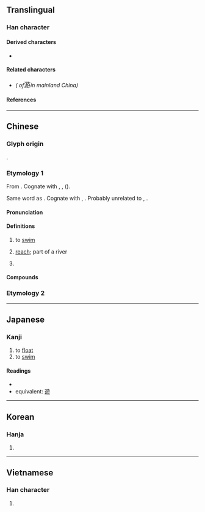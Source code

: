 {{also|遊|逰}}
{{character info}}
==Translingual==
{{stroke order|strokes=12}}

===Han character===
{{Han char|rn=85|rad=水|as=09|sn=12|four=38147|canj=EYSD|ids=⿰氵斿}}

====Derived characters====
* {{l|mul|[[𣛦]], [[𪆎]]}}

====Related characters====
* {{l|mul|[[遊]]}} ''({{w|Variant Chinese character|Variant form}} of ''<big>游</big>'' in mainland China)''

====References====
{{Han ref|kx=0635.140|dkj=17792|dj=1042.100|hdz=31684.080|uh=6E38}}

----

==Chinese==
{{zh-forms|ss=沋}}

===Glyph origin===
{{Han etym}}
{{Han compound|水|斿|c1=s|c2=p|t1=water|ls=psc}}.

===Etymology 1===
From {{der|zh|sit}}. Cognate with {{cog|bo|རྒྱུ་བ||to walk; to wander}}, {{cog|lep|yŭ-da||to flow}}, {{cog|raw|yø||to flow}} ({{zh-ref|Schuessler, 2007}}).

Same word as {{och-l|遊|to roam; to travel}}. Cognate with {{och-l|流|to flow}}, {{och-l|泅}}. Probably unrelated to {{och-l|油|id=1|abundant}}, {{och-l|滺|flowing}}.

====Pronunciation====
{{zh-pron
|m=yóu
|m-s=you2
|c=jau4
|c-t=yiu3
|g=
|h=pfs=
|j=iou1
|mb=iǔ
|md=iù
|mn=iû
|mn-t=iu5
|w=3hhieu
|x=
|mc=y
|oc=y
|cat=v,n,pn
}}

====Definitions====
{{zh-hanzi}}

# to [[swim]]
#: {{zh-x|他 游 得 最 遠。|He '''swam''' the furthest.}}
#: {{zh-x|他們 一起 游 向 那 艘 船。|Together they '''swam''' to the ship.}}
# [[reach]]; part of a river
#: {{zh-x|上游|upper reach, upstream}}
#: {{zh-x|下游|lower reach, downstream}}
# {{surname|zh}}

====Compounds====
{{zh-der|游伴|游標|游標卡尺|游水|游泳|游泳帽|游泳池|游泳衣|游泳褲|游程|游舫|游船|游艇|游繩}}

===Etymology 2===
{{zh-see|遊}}

{{zh-cat|Intermediate}}

----

==Japanese==

===Kanji===
{{ja-kanji|grade=|rs=水09}}

# to [[float]]
# to [[swim]]

====Readings====
* {{ja-readings|on=[[ゆう]] (yū), [[りゅう]] (ryū)|kun=[[およぐ]] (oyogu), [[あそぶ]] (asobu), [[あそび]] (asobi)}}
* equivalent: [[遊]]

----

==Korean==

===Hanja===
{{ko-hanja|hangeul=유}}

# {{rfdef|ko|sort=水09}}

----

==Vietnamese==

===Han character===
{{vi-readings|reading=du|rs=水09}}

# {{rfdef|vi|sort=水09}}